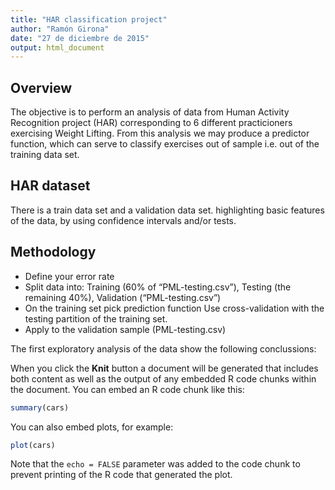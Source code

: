 ```yaml
---
title: "HAR classification project"
author: "Ramón Girona"
date: "27 de diciembre de 2015"
output: html_document
---
```


## Overview

The objective is to perform an analysis of data from Human Activity Recognition project (HAR) corresponding to 6 different practicioners exercising Weight Lifting. From this analysis we may produce a predictor function, which can serve to classify exercises out of sample i.e. out of the training data set.  


## HAR dataset

There is a train data set and a validation data set.  highlighting basic features of the data, by using confidence intervals and/or tests.


## Methodology

- Define your error rate
- Split data into:
    Training (60% of "PML-testing.csv"), Testing (the remaining 40%), Validation ("PML-testing.csv")
- On the training set pick prediction function
    Use cross-validation with the testing partition of the training set.
- Apply to the validation sample (PML-testing.csv)

The first exploratory analysis of the data show the following conclussions:


When you click the **Knit** button a document will be generated that includes both content as well as the output of any embedded R code chunks within the document. You can embed an R code chunk like this:

```r
summary(cars)
```

You can also embed plots, for example:

```r
plot(cars)
```

Note that the `echo = FALSE` parameter was added to the code chunk to prevent printing of the R code that generated the plot.

